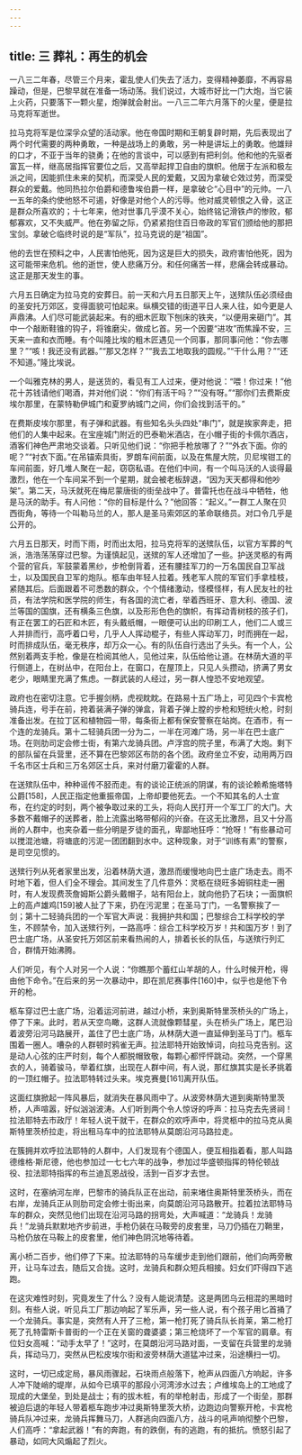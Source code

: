 ```yaml
---
---
---
```

title: 三 葬礼：再生的机会
---




一八三二年春，尽管三个月来，霍乱使人们失去了活力，变得精神萎靡，不再容易躁动，但是，巴黎早就在准备一场动荡。我们说过，大城市好比一门大炮，当它装上火药，只要落下一颗火星，炮弹就会射出。一八三二年六月落下的火星，便是拉马克将军逝世。

拉马克将军是位深孚众望的活动家。他在帝国时期和王朝复辟时期，先后表现出了两个时代需要的两种勇敢，一种是战场上的勇敢，另一种是讲坛上的勇敢。他雄辩的口才，不亚于当年的骁勇；在他的言谈中，可以感到有把利剑。他和他的先驱者富瓦一样，继高居指挥官要位之后，又高举起捍卫自由的旗帜。他居于左派和极左派之间，因能抓住未来的契机，而深受人民的爱戴，又因为拿破仑效过劳，而深受群众的爱戴。他同热拉尔伯爵和德鲁埃伯爵一样，是拿破仑“心目中”的元帅。一八一五年的条约使他怒不可遏，好像是对他个人的污辱。他对威灵顿恨之入骨，这正是群众所喜欢的；十七年来，他对世事几乎漠不关心，始终铭记滑铁卢的惨败，郁郁寡欢，又不失威严。他在弥留之际，仍紧紧抱住百日帝政的军官们颁给他的那把宝剑。拿破仑临终时说的是“军队”，拉马克说的是“祖国”。

他的去世在预料之中，人民害怕他死，因为这是巨大的损失，政府害怕他死，因为这可能带来危机。他的逝世，使人悲痛万分。和任何痛苦一样，悲痛会转成暴动。这正是那天发生的事。

六月五日确定为拉马克的安葬日。前一天和六月五日那天上午，送殡队伍必须经由的圣安托万郊区，变得面貌可怕起来。纵横交错的街道平日人来人往，如今更是人声鼎沸。人们尽可能武装起来。有的细木匠取下刨床的铁夹，“以便用来砸门”。其中一个敲断鞋锥的钩子，将锥磨尖，做成匕首。另一个因要“进攻”而焦躁不安，三天来一直和衣而睡。有个叫隆比埃的粗木匠遇见一个同事，那同事问他：“你去哪里？”“咳！我还没有武器。”“那又怎样？”“我去工地取我的圆规。”“干什么用？”“还不知道。”隆比埃说。

一个叫雅克林的男人，是送货的，看见有工人过来，便对他说：“喂！你过来！”他花十苏钱请他们喝酒，并对他们说：“你们有活干吗？”“没有呀。”“那你们去费斯皮埃尔那里，在蒙特勒伊城门和夏罗纳城门之间，你们会找到活干的。”

在费斯皮埃尔那里，有子弹和武器。有些知名头头四处“串门”，就是挨家奔走，把他们的人集中起来。在宝座城门附近的巴泰勒米酒店，在小帽子街的卡佩尔酒店，酒客们神色严肃地交谈着。只听见他们说：“你把手枪放哪了？”“外衣下面。你的呢？”“衬衣下面。”在吊锚索具街，罗朗车间前面，以及在焦屋大院，贝尼埃钳工的车间前面，好几堆人聚在一起，窃窃私语。在他们中间，有一个叫马沃的人谈得最激烈，他在一个车间呆不到一个星期，就会被老板辞退，“因为天天都得和他吵架”。第二天，马沃就死在梅尼蒙唐街的街垒战中了。普雷托也在战斗中牺牲，他是马沃的助手。有人问他：“你的目标是什么？”他回答：“起义。”一群工人聚在贝西街角，等待一个叫勒马兰的人，那人是圣马索郊区的革命联络员。对口令几乎是公开的。

六月五日那天，时而下雨，时而出太阳，拉马克将军的送殡队伍，以官方军葬的气派，浩浩荡荡穿过巴黎。为谨慎起见，送殡的军人还增加了一些。护送灵柩的有两个营的官兵，军鼓蒙着黑纱，步枪倒背着，还有腰挂军刀的一万名国民自卫军战士，以及国民自卫军的炮队。柩车由年轻人拉着。残老军人院的军官们手拿桂枝，紧随其后。后面跟着不可悉数的群众，个个情绪激动，怪模怪样，有人民友社的社员，有法学院和医学院的师生，有各国的流亡者，举着西班牙、意大利、德国、波兰等国的国旗，还有横条三色旗，以及形形色色的旗帜，有挥动青树枝的孩子们，有正在罢工的石匠和木匠，有头戴纸帽，一眼便可认出的印刷工人，他们二人或三人并排而行，高呼着口号，几乎人人挥动棍子，有些人挥动军刀，时而拥在一起，时而排成队伍，毫无秩序，却万众一心。有的队伍自行选出了头头。有一个人，公然别着两支手枪，像是在检阅其他人，见他过来，队伍给他让道。在林荫大道的平行侧道上，在树丛中，在阳台上，在窗口，在屋顶上，只见人头攒动，挤满了男女老少，眼睛里充满了焦虑。一群武装的人经过，另一群人惶恐不安地观望。

政府也在密切注意。它手握剑柄，虎视眈眈。在路易十五广场上，可见四个卡宾枪骑兵连，号手在前，挎着装满子弹的弹盒，背着子弹上膛的步枪和短统火枪，时刻准备出发。在拉丁区和植物园一带，每条街上都有保安警察在站岗。在酒市，有一个连的龙骑兵。第十二轻骑兵团一分为二，一半在河滩广场，另一半在巴士底广场。在则肋司定会修士街，有第六龙骑兵团。卢浮宫的院子里，布满了大炮。剩下的部队留在兵营里，还不算在巴黎郊区布防的各个团。政府坐立不安，动用两万四千名市区士兵和三万名郊区士兵，来对付磨刀霍霍的人群。

在送殡队伍中，种种谣传不胫而走。有的谈论正统派的阴谋，有的谈论赖希施塔特公爵[158]，人民正指定他重振帝国，上帝却要他死去。一个不知其名的人士宣布，在约定的时刻，两个被争取过来的工头，将向人民打开一个军工厂的大门。大多数不戴帽子的送葬者，脸上流露出略带郁闷的兴奋。在这无比激昂，且又十分高尚的人群中，也夹杂着一些分明是歹徒的面孔，卑鄙地狂呼：“抢呀！”有些暴动可以搅混池塘，将塘底的污泥一团团翻到水中。这种现象，对于“训练有素”的警察，是司空见惯的。

送殡行列从死者家里出发，沿着林荫大道，激昂而缓慢地向巴士底广场走去。雨不时地下着，但人们全不理会。其间发生了几件意外：灵柩在绕旺多姆铜柱走一圈时，有人发现费茨詹姆斯公爵头戴帽子，站有阳台上，就向他扔了石块；一面旗帜上的高卢雄鸡[159]被人扯了下来，扔在污泥里；在圣马丁门，一名警察挨了一剑；第十二轻骑兵团的一个军官大声说：我拥护共和国；巴黎综合工科学校的学生，不顾禁令，加入送殡行列，一路高呼：综合工科学校万岁！共和国万岁！到了巴士底广场，从圣安托万郊区前来看热闹的人，排着长长的队伍，与送殡行列汇合，群情开始沸腾。

人们听见，有个人对另一个人说：“你瞧那个蓄红山羊胡的人，什么时候开枪，得由他下命令。”在后来的另一次暴动中，即在凯尼赛事件[160]中，似乎也是他下令开的枪。

柩车穿过巴士底广场，沿着运河前进，越过小桥，来到奥斯特里茨桥头的广场上，停了下来。此时，若从天空鸟瞰，这群人流就像颗彗星，头在桥头广场上，尾巴沿着波旁沿河马路展开，盖住了巴士底广场，从林荫大道一直延伸到圣马丁门。柩车围着一圈人。嘈杂的人群顿时鸦雀无声。拉法耶特开始致悼词，向拉马克告别。这是动人心弦的庄严时刻，每个人都脱帽致敬，每颗心都怦怦跳动。突然，一个穿黑衣的人，骑着骏马，举着红旗，出现在人群中间，有人说，那红旗其实是长矛挑着的一顶红帽子。拉法耶特转过头来。埃克赛曼[161]离开队伍。

这面红旗掀起一阵风暴后，就消失在暴风雨中了。从波旁林荫大道到奥斯特里茨桥，人声喧嚣，好似汹汹波涛。人们听到两个令人惊讶的呼声：拉马克去先贤祠！拉法耶特去市政厅！年轻人说干就干，在群众的欢呼声中，将灵柩中的拉马克从奥斯特里茨桥拉走，将出租马车中的拉法耶特从莫朗沿河马路拉走。

在簇拥并欢呼拉法耶特的人群中，人们发现有个德国人，便互相指着看，那人叫路德维格·斯尼德，他也参加过一七七六年的战争，参加过华盛顿指挥的特伦顿战役、拉法耶特指挥的布兰迪瓦恩战役，活到一百岁才去世。

这时，在塞纳河左岸，巴黎市的骑兵队正在出动，前来堵住奥斯特里茨桥头，而在右岸，龙骑兵正从则肋司定会修士街出来，向莫朗沿河马路散开。拉着拉法耶特马车的群众，突然见他们出现在沿河马路的拐弯处，大声喊道：“龙骑兵！龙骑兵！”龙骑兵默默地齐步前进，手枪仍装在马鞍旁的皮套里，马刀仍插在刀鞘里，马枪仍放在马鞍上的皮套里，他们神色阴沉地等待着。

离小桥二百步，他们停了下来。拉法耶特的马车缓步走到他们跟前，他们向两旁散开，让马车过去，随后又合拢。这时，龙骑兵和群众短兵相接。妇女们吓得四下逃跑。

在这灾难性时刻，究竟发生了什么？没有人能说清楚。这是两团乌云相混的黑暗时刻。有些人说，听见兵工厂那边响起了军乐声，另一些人说，有个孩子用匕首捅了一个龙骑兵。事实是，突然有人开了三枪，第一枪打死了骑兵队长肖莱，第二枪打死了孔特雷斯卡普街的一个正在关窗的聋婆婆；第三枪烧坏了一个军官的肩章。有位妇女高喊：“动手太早了！”这时，在莫朗沿河马路对面，一支留在兵营里的龙骑兵，挥动马刀，突然从巴松皮埃尔街和波旁林荫大道猛冲过来，沿途横扫一切。

这时，一切已成定局，暴风雨骤起，石块雨点般落下，枪声从四面八方响起，许多人冲下陡峭的堤岸，从如今已填平的那段小河湾涉水过去；卢维埃岛上的工地成了现成的大堡垒，到处是战士；有的拔木桩，有的举枪射击，形成了一个街垒，那群被迫后退的年轻人带着柩车跑步冲过奥斯特里茨大桥，边跑边向警察开枪，卡宾枪骑兵队冲过来，龙骑兵挥舞马刀，人群逃向四面八方，战斗的吼声响彻整个巴黎，人们高呼：“拿起武器！”有的奔跑，有的跌倒，有的逃跑，有的抵抗。愤怒引起了暴动，如同大风煽起了烈火。